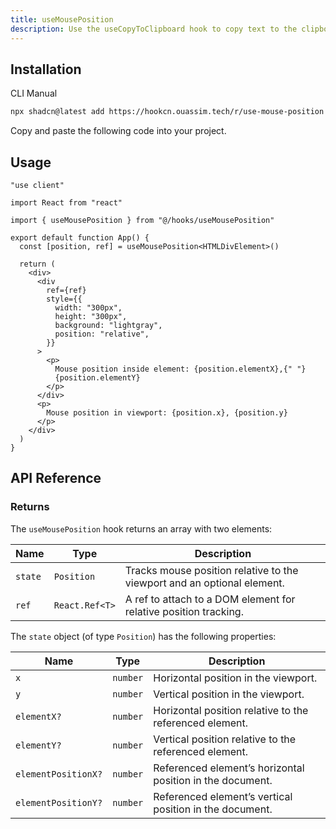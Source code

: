 ```yaml
---
title: useMousePosition
description: Use the useCopyToClipboard hook to copy text to the clipboard and track whether the copy action was successful, with an optional delay to reset the copied state.
---
```


<ComponentPreview name="use-mouse-position-demo" />

## Installation

<Tabs defaultValue="cli">

<TabsList>
  <TabsTrigger value="cli">CLI</TabsTrigger>
  <TabsTrigger value="manual">Manual</TabsTrigger>
</TabsList>

<TabsContent value="cli">

```bash
npx shadcn@latest add https://hookcn.ouassim.tech/r/use-mouse-position
```

</TabsContent>

<TabsContent value="manual">

<Steps>

<Step>Copy and paste the following code into your project.</Step>

<ComponentSource name="use-mouse-position" />

</Steps>

</TabsContent>

</Tabs>

## Usage

```tsx {5, 8, 13, 22-23, 27}
"use client"

import React from "react"

import { useMousePosition } from "@/hooks/useMousePosition"

export default function App() {
  const [position, ref] = useMousePosition<HTMLDivElement>()

  return (
    <div>
      <div
        ref={ref}
        style={{
          width: "300px",
          height: "300px",
          background: "lightgray",
          position: "relative",
        }}
      >
        <p>
          Mouse position inside element: {position.elementX},{" "}
          {position.elementY}
        </p>
      </div>
      <p>
        Mouse position in viewport: {position.x}, {position.y}
      </p>
    </div>
  )
}
```

## API Reference

### Returns

The `useMousePosition` hook returns an array with two elements:

| Name    | Type           | Description                                                             |
| ------- | -------------- | ----------------------------------------------------------------------- |
| `state` | `Position`     | Tracks mouse position relative to the viewport and an optional element. |
| `ref`   | `React.Ref<T>` | A ref to attach to a DOM element for relative position tracking.        |

The `state` object (of type `Position`) has the following properties:

| Name                | Type     | Description                                               |
| ------------------- | -------- | --------------------------------------------------------- |
| `x`                 | `number` | Horizontal position in the viewport.                      |
| `y`                 | `number` | Vertical position in the viewport.                        |
| `elementX?`         | `number` | Horizontal position relative to the referenced element.   |
| `elementY?`         | `number` | Vertical position relative to the referenced element.     |
| `elementPositionX?` | `number` | Referenced element’s horizontal position in the document. |
| `elementPositionY?` | `number` | Referenced element’s vertical position in the document.   |
